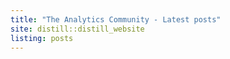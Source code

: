 ```yaml
---
title: "The Analytics Community - Latest posts"
site: distill::distill_website
listing: posts
---
```

